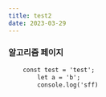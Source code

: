 ```yaml
---
title: test2
date: 2023-03-29
---
```


### 알고리즘 페이지


```html
    const test = 'test';
        let a = 'b';    
        console.log('sff)
```
